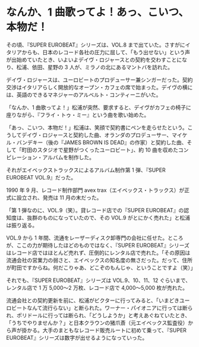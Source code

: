 # なんか、1 曲歌ってよ！あっ、こいつ、本物だ！

その頃、『SUPER EUROBEAT』シリーズは、VOL.8 まで出ていた。さすがにイタリアからも、日本のレコード各社の圧力に屈して、「もう出せない」という声が出始めていたとき、いよいよデイヴ・ロジャースとの契約を交わすことになり、松浦、依田、星野の 3 人が、ミラノの北にあるマントバを訪れた。

デイヴ・ロジャースは、ユーロビートのプロデューサー兼シンガーだった。契約交渉はイタリアらしく開放的なオープン・カフェの席で始まった。デイヴの横には、英語のできるマネジャーのアルベルト・コンティーニがいた。

「なんか、1 曲歌ってよ！」松浦が突然、要求すると、デイヴがカフェの椅子に座りながら、『フライ・トゥ・ミー』という曲を歌い始めた。

「あっ、こいつ、本物だ！」松浦は、笑顔で契約書にペンを走らせたという。こうしてデイヴ・ロジャースと契約した曲、オランダのプロデューサー、マイケル・バンデキー（後の『JAMES BROWN IS DEAD』の作家）と契約した曲、そして「町田のスタジオで星野がつくったユーロビート」、約 10 曲を収めたコンピレーション・アルバムを制作した。

それがエイベックストラックスによるアルバム制作第 1 弾、『SUPER EUROBEAT VOL.9』だった。

1990 年 9 月、レコード制作部門 avex trax（エイベックス・トラックス）が正式に設立され、発売は 11 月の末だった。

「第 1 弾なのに、VOL.9（笑）。貸レコード店での『SUPER EUROBEAT』の認知度は、抜群のものになっていたので、その VOL.9 がとにかく売れた」と松浦は振り返る。

VOL.9 から 1 年間、流通をレーザーディスク卸専門の会社に任せた。ところが、ここの力が期待したほどのものではなく、『SUPER EUROBEAT』シリーズはレコード店ではほとんど売れず、圧倒的にレンタル店で売れた。「その原因は流通会社の営業力の弱さと、エイベックスの知名度の無さだった。だって、住所が町田ですからね。何だこりゃあ、どこぞのもんじゃ、ということですよ（笑）」

それでも、『SUPER EUROBEAT』シリーズは VOL.9、10、11、12 ぐらいまで、レンタル店で 1 万 5,000〜2 万枚、レコード店で 4,000〜5,000 枚が売れた。

流通会社との契約更新を前に、松浦がビクターに行ってみると、「いまどきユーロビートなんて流行らない」と断られた。ワーナー・パイオニアに行っては断られ、ポリドールに行っては断られ、「どうしようか」と考えあぐねていたとき、「うちでやりませんか？」と日本クラウンの猪爪斎（元エイベックス監査役）から声が掛かる。大手のまともなレコード販売ルートに初めて乗って、『SUPER EUROBEAT』シリーズは数字が出せるようになっていった。
